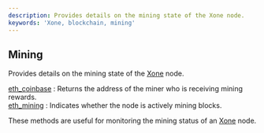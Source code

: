 ```yaml
---
description: Provides details on the mining state of the Xone node.
keywords: 'Xone, blockchain, mining'
---
```



<Meta
  title="Xone mining info | dRPC"
/>

## Mining

Provides details on the mining state of the [Xone](https://xone.org/) node.

[eth_coinbase](/openapi/mining/eth_coinbase) : Returns the address of the miner who is receiving mining rewards. \
[eth_mining](/openapi/mining/eth_mining) : Indicates whether the node is actively mining blocks.

These methods are useful for monitoring the mining status of an [Xone](https://xone.org/) node.
